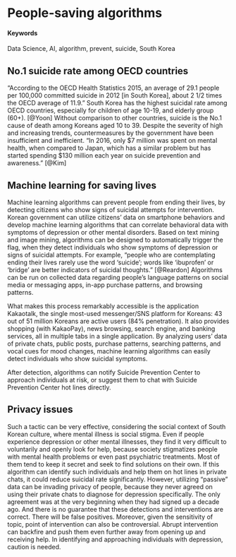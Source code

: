 # People-saving algorithms {#Stop-the-killing}

#### Keywords {-}

Data Science, AI, algorithm, prevent, suicide, South Korea

## No.1 suicide rate among OECD countries

"According to the OECD Health Statistics 2015, an average of 29.1 people per 100,000 committed suicide in 2012 [in South Korea], about 2 1/2 times the OECD average of 11.9." South Korea has the highest suicidal rate among OECD countries, especially for children of age 10-19, and elderly group (60+). [@Yoon] Without comparison to other countries, suicide is the No.1 cause of death among Koreans aged 10 to 39. Despite the severity of high and increasing trends, countermeasures by the government have been insufficient and inefficient. "In 2016, only $7 million was spent on mental health, when compared to Japan, which has a similar problem but has started spending $130 million each year on suicide prevention and awareness." [@Kim]



## Machine learning for saving lives

Machine learning algorithms can prevent people from ending their lives, by detecting citizens who show signs of suicidal attempts for intervention. Korean government can utilize citizens' data on smartphone behaviors and develop machine learning algorithms that can correlate behavioral data with symptoms of depression or other mental disorders. Based on text mining and image mining, algorithms can be designed to automatically trigger the flag, when they detect individuals who show symptoms of depression or signs of suicidal attempts. For example, "people who are contemplating ending their lives rarely use the word 'suicide'; words like 'ibuprofen' or 'bridge' are better indicators of suicidal thoughts." [@Reardon] Algorithms can be run on collected data regarding people's language patterns on social media or messaging apps, in-app purchase patterns, and browsing patterns.

What makes this process remarkably accessible is the application Kakaotalk, the single most-used messenger/SNS platform for Koreans: 43 out of 51 million Koreans are active users (84% penetration). It also provides shopping (with KakaoPay), news browsing, search engine, and banking services, all in multiple tabs in a single application. By analyzing users' data of private chats, public posts, purchase patterns, searching patterns, and vocal cues for mood changes, machine learning algorithms can easily detect individuals who show suicidal symptoms.

After detection, algorithms can notify Suicide Prevention Center to approach individuals at risk, or suggest them to chat with Suicide Prevention Center hot lines directly.


## Privacy issues

Such a tactic can be very effective, considering the social context of South Korean culture, where mental illness is social stigma. Even if people experience depression or other mental illnesses, they find it very difficult to voluntarily and openly look for help, because society stigmatizes people with mental health problems or even past psychiatric treatments. Most of them tend to keep it secret and seek to find solutions on their own. If this algorithm can identify such individuals and help them on hot lines in private chats, it could reduce suicidal rate significantly.
However, utilizing "passive" data can be invading privacy of people, because they never agreed on using their private chats to diagnose for depression specifically. The only agreement was at the very beginning when they had signed up a decade ago. And there is no guarantee that these detections and interventions are correct. There will be false positives.
Moreover, given the sensitivity of topic, point of intervention can also be controversial. Abrupt intervention can backfire and push them even further away from opening up and receiving help. In identifying and approaching individuals with depression, caution is needed.
